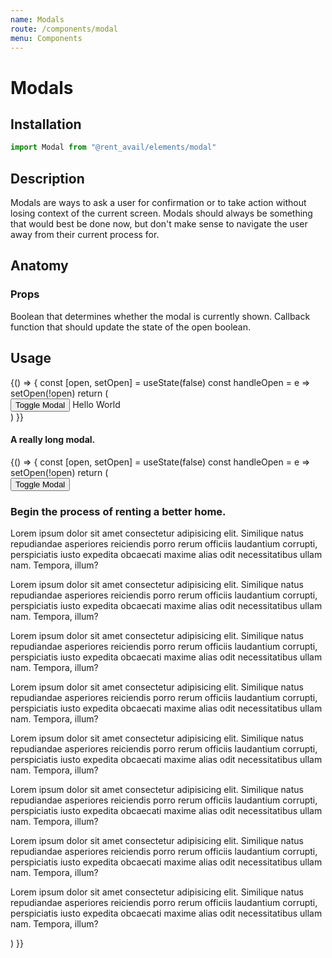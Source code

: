 ```yaml
---
name: Modals
route: /components/modal
menu: Components
---
```



# Modals

<Status status="production" />

## Installation

```js
import Modal from "@rent_avail/elements/modal"
```

## Description

Modals are ways to ask a user for confirmation or to take action without losing context of the current screen. Modals should always be something that would best be done now, but don't make sense to navigate the user away from their current process for.

## Anatomy

### Props

<Prop name="open" type="boolean" defaultValue="false">
  Boolean that determines whether the modal is currently shown.
</Prop>
<Prop name="toggle" type="function" defaultValue="() => null">
  Callback function that should update the state of the open boolean.
</Prop>

## Usage

<Playground>
  {() => {
    const [open, setOpen] = useState(false)
    const handleOpen = e => setOpen(!open)
    return (
      <div>
        <Button onClick={handleOpen}>Toggle Modal</Button>
        <Modal open={open} toggle={handleOpen}>
          Hello World
        </Modal>
      </div>
    )
  }}
</Playground>

#### A really long modal.

<Playground>
  {() => {
    const [open, setOpen] = useState(false)
    const handleOpen = e => setOpen(!open)
    return (
      <div>
        <Button onClick={handleOpen}>Toggle Modal</Button>
        <Modal open={open} toggle={handleOpen}>
          <h3>Begin the process of renting a better home.</h3>
          <p>
            Lorem ipsum dolor sit amet consectetur adipisicing elit. Similique natus
            repudiandae asperiores reiciendis porro rerum officiis laudantium corrupti,
            perspiciatis iusto expedita obcaecati maxime alias odit necessitatibus ullam
            nam. Tempora, illum?
          </p>
          <p>
            Lorem ipsum dolor sit amet consectetur adipisicing elit. Similique natus
            repudiandae asperiores reiciendis porro rerum officiis laudantium corrupti,
            perspiciatis iusto expedita obcaecati maxime alias odit necessitatibus ullam
            nam. Tempora, illum?
          </p>
          <p>
            Lorem ipsum dolor sit amet consectetur adipisicing elit. Similique natus
            repudiandae asperiores reiciendis porro rerum officiis laudantium corrupti,
            perspiciatis iusto expedita obcaecati maxime alias odit necessitatibus ullam
            nam. Tempora, illum?
          </p>
          <p>
            Lorem ipsum dolor sit amet consectetur adipisicing elit. Similique natus
            repudiandae asperiores reiciendis porro rerum officiis laudantium corrupti,
            perspiciatis iusto expedita obcaecati maxime alias odit necessitatibus ullam
            nam. Tempora, illum?
          </p>
          <p>
            Lorem ipsum dolor sit amet consectetur adipisicing elit. Similique natus
            repudiandae asperiores reiciendis porro rerum officiis laudantium corrupti,
            perspiciatis iusto expedita obcaecati maxime alias odit necessitatibus ullam
            nam. Tempora, illum?
          </p>
          <p>
            Lorem ipsum dolor sit amet consectetur adipisicing elit. Similique natus
            repudiandae asperiores reiciendis porro rerum officiis laudantium corrupti,
            perspiciatis iusto expedita obcaecati maxime alias odit necessitatibus ullam
            nam. Tempora, illum?
          </p>
          <p>
            Lorem ipsum dolor sit amet consectetur adipisicing elit. Similique natus
            repudiandae asperiores reiciendis porro rerum officiis laudantium corrupti,
            perspiciatis iusto expedita obcaecati maxime alias odit necessitatibus ullam
            nam. Tempora, illum?
          </p>
          <p>
            Lorem ipsum dolor sit amet consectetur adipisicing elit. Similique natus
            repudiandae asperiores reiciendis porro rerum officiis laudantium corrupti,
            perspiciatis iusto expedita obcaecati maxime alias odit necessitatibus ullam
            nam. Tempora, illum?
          </p>
        </Modal>
      </div>
    )
  }}
</Playground>
